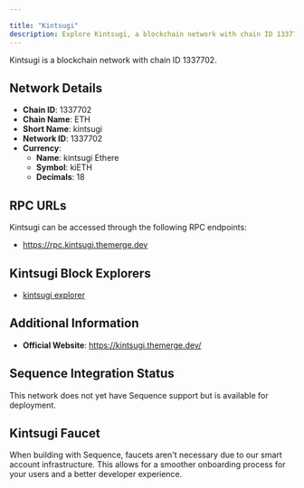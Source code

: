 ```yaml
---

title: "Kintsugi"
description: Explore Kintsugi, a blockchain network with chain ID 1337702. Learn about its native currency, kintsugi Ethere, and how to interact with the network.
---
```




Kintsugi is a blockchain network with chain ID 1337702.

## Network Details

- **Chain ID**: 1337702
- **Chain Name**: ETH
- **Short Name**: kintsugi
- **Network ID**: 1337702
- **Currency**: 
  - **Name**: kintsugi Ethere
  - **Symbol**: kiETH
  - **Decimals**: 18

## RPC URLs

Kintsugi can be accessed through the following RPC endpoints:

- https://rpc.kintsugi.themerge.dev

## Kintsugi Block Explorers

- [kintsugi explorer](https://explorer.kintsugi.themerge.dev)

## Additional Information

- **Official Website**: https://kintsugi.themerge.dev/

## Sequence Integration Status

This network does not yet have Sequence support but is available for deployment.

## Kintsugi Faucet

When building with Sequence, faucets aren't necessary due to our smart account infrastructure. This allows for a smoother onboarding process for your users and a better developer experience.
